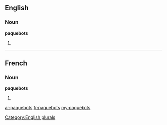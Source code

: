 ==English==

===Noun===
'''paquebots'''

# {{plural of|[[paquebot]]}}

[[Category:English plurals]]

----

==French==

===Noun===
'''paquebots''' {{m}}

# {{plural of|[[paquebot]]|lang=fr}}

[[ar:paquebots]]
[[fr:paquebots]]
[[my:paquebots]]